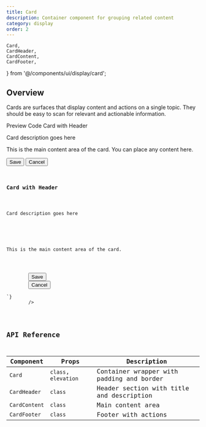 ```yaml
---
title: Card
description: Container component for grouping related content
category: display
order: 2
---
```


    Card,
    CardHeader,
    CardContent,
    CardFooter,
} from '@/components/ui/display/card';

## Overview

Cards are surfaces that display content and actions on a single topic. They should be easy to scan for relevant and actionable information.

<Tabs defaultValue="preview" class="h-auto">
    <TabsList variant="pills" slot="list">
        <TabsTrigger value="preview" variant="pills">
            Preview
        </TabsTrigger>
        <TabsTrigger value="code" variant="pills">
            Code
        </TabsTrigger>
    </TabsList>
    <TabsContent
        value="preview"
        preview
        class="flex flex-col justify-center items-center gap-4"
    >
        <Card class="max-w-md">
            <CardHeader>
                <span class="text-lg font-semibold">Card with Header</span>
                <p class="text-sm text-muted-foreground">
                    Card description goes here
                </p>
            </CardHeader>
            <CardContent>
                <p>
                    This is the main content area of the card. You can place any
                    content here.
                </p>
            </CardContent>
            <CardFooter class="flex gap-2">
                <Button>Save</Button>
                <Button variant="outline">Cancel</Button>
            </CardFooter>
        </Card>
    </TabsContent>
    <TabsContent value="code">
        <Code
            language="astro"
            code={`---
---
{/* Full Card */}
<Card>
    <CardHeader>
        <h3 class="text-lg font-semibold">Card with Header</h3>
        <p class="text-sm text-muted-foreground">Card description goes here</p>
    </CardHeader>
    <CardContent>
        <p>This is the main content area of the card.</p>
    </CardContent>
    <CardFooter class="flex gap-2">
        <Button>Save</Button>
        <Button variant="outline">Cancel</Button>
    </CardFooter>
</Card>`}
        />
    </TabsContent>
</Tabs>

## API Reference

| Component     | Props                | Description                               |
| ------------- | -------------------- | ----------------------------------------- |
| `Card`        | `class`, `elevation` | Container wrapper with padding and border |
| `CardHeader`  | `class`              | Header section with title and description |
| `CardContent` | `class`              | Main content area                         |
| `CardFooter`  | `class`              | Footer with actions                       |
